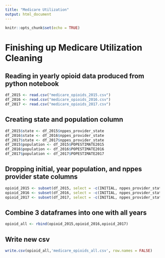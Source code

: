 ```yaml
---
title: "Medicare Utilization"
output: html_document
---
```


```r
knitr::opts_chunk$set(echo = TRUE)
```

# Finishing up Medicare Utilization Cleaning

## Reading in yearly opioid data produced from python notebook
```r
df_2015 <- read.csv("medicare_opioids_2015.csv")
df_2016 <- read.csv("medicare_opioids_2016.csv")
df_2017 <- read.csv("medicare_opioids_2017.csv")
```

## Creating state and population column
```r
df_2015$state <- df_2015$nppes_provider_state
df_2016$state <- df_2016$nppes_provider_state
df_2017$state <- df_2017$nppes_provider_state
df_2015$population <- df_2015$POPESTIMATE2015
df_2016$population <- df_2016$POPESTIMATE2016
df_2017$population <- df_2017$POPESTIMATE2017
```

## Dropping initial, year population, and nppes provider state columns
```r
opioid_2015 <- subset(df_2015, select = -c(INITIAL, nppes_provider_state, POPESTIMATE2015))
opioid_2016 <- subset(df_2016, select = -c(INITIAL, nppes_provider_state, POPESTIMATE2016))
opioid_2017 <- subset(df_2017, select = -c(INITIAL, nppes_provider_state, POPESTIMATE2017))
```

## Combine 3 dataframes into one with all years
```r
opioid_all <- rbind(opioid_2015,opioid_2016,opioid_2017)
```

## Write new csv
```r
write.csv(opioid_all,'medicare_opioids_all.csv', row.names = FALSE)
```

